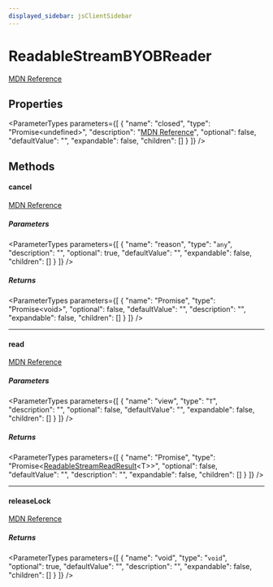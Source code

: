 ```yaml
---
displayed_sidebar: jsClientSidebar
---
```



# ReadableStreamBYOBReader

[MDN Reference](https://developer.mozilla.org/docs/Web/API/ReadableStreamBYOBReader)

## Properties

<ParameterTypes parameters={[
  {
    "name": "closed",
    "type": "Promise&#60;undefined&#62;",
    "description": "[MDN Reference](https://developer.mozilla.org/docs/Web/API/ReadableStreamBYOBReader/closed)",
    "optional": false,
    "defaultValue": "",
    "expandable": false,
    "children": []
  }
]} />

## Methods

#### cancel

[MDN Reference](https://developer.mozilla.org/docs/Web/API/ReadableStreamBYOBReader/cancel)

##### Parameters

<ParameterTypes parameters={[
  {
    "name": "reason",
    "type": "`any`",
    "description": "",
    "optional": true,
    "defaultValue": "",
    "expandable": false,
    "children": []
  }
]} />

##### Returns

<ParameterTypes parameters={[
  {
    "name": "Promise",
    "type": "Promise&#60;void&#62;",
    "optional": false,
    "defaultValue": "",
    "description": "",
    "expandable": false,
    "children": []
  }
]} />

___

#### read

[MDN Reference](https://developer.mozilla.org/docs/Web/API/ReadableStreamBYOBReader/read)

##### Parameters

<ParameterTypes parameters={[
  {
    "name": "view",
    "type": "`T`",
    "description": "",
    "optional": false,
    "defaultValue": "",
    "expandable": false,
    "children": []
  }
]} />

##### Returns

<ParameterTypes parameters={[
  {
    "name": "Promise",
    "type": "Promise&#60;[ReadableStreamReadResult](../types/internal.ReadableStreamReadResult.mdx)&#60;T&#62;&#62;",
    "optional": false,
    "defaultValue": "",
    "description": "",
    "expandable": false,
    "children": []
  }
]} />

___

#### releaseLock

[MDN Reference](https://developer.mozilla.org/docs/Web/API/ReadableStreamBYOBReader/releaseLock)

##### Returns

<ParameterTypes parameters={[
  {
    "name": "void",
    "type": "`void`",
    "optional": true,
    "defaultValue": "",
    "description": "",
    "expandable": false,
    "children": []
  }
]} />
